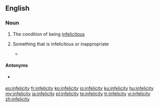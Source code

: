 ==English==

===Noun===
{{en-noun|~|infelicities}}

# {{label|en|uncountable}} The condition of being [[infelicitous]]
# {{label|en|countable}} Something that is infelicitous or inappropriate
#* {{quote-journal|date=October 24, 2007|author=Jeffrey Alan Barrett|title=Approximate Truth and Descriptive Nesting|work=Erkenntnis|url=|doi=10.1007/s10670-007-9086-6|volume=68|issue=2|pages=
|passage=Returning to our own epistemic situation, we do not know the sense in which quantum mechanics and relativity will be taken to be approximately true after their descriptive '''infelicities''' are addressed.}}

====Antonyms====
* {{sense|condition}} {{l|en|felicity}}

[[eo:infelicity]]
[[fr:infelicity]]
[[ko:infelicity]]
[[io:infelicity]]
[[ku:infelicity]]
[[hu:infelicity]]
[[my:infelicity]]
[[ja:infelicity]]
[[pl:infelicity]]
[[te:infelicity]]
[[tr:infelicity]]
[[vi:infelicity]]
[[zh:infelicity]]